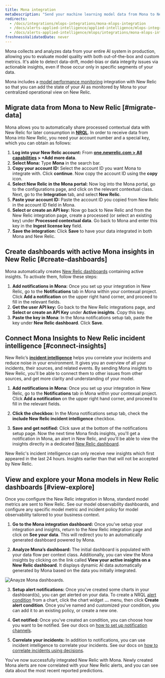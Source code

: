 ```yaml
---
title: Mona integration
metaDescription: "Send your machine learning model data from Mona to New Relic to understand your model's performance."
redirects:
  - /docs/integrations/mlops-integrations/mona-mlops-integration
  - /docs/alerts-applied-intelligence/applied-intelligence/mlops-integrations/mona-mlops-integration
  - /docs/alerts-applied-intelligence/mlops/integrations/mona-mlops-integration
freshnessValidatedDate: never
---
```



Mona collects and analyzes data from your entire AI system in production, allowing you to evaluate model quality with both out-of-the-box and custom metrics. It's able to detect data-drift, model-bias or data integrity issues via actionable insights, even if those occur only in specific segments of your data.

Mona includes a [model performance monitoring](/docs/alerts-applied-intelligence/mlops/get-started/intro-mlops/) integration with New Relic so that you can add the state of your AI as monitored by Mona to your centralized operational view on New Relic.

## Migrate data from Mona to New Relic [#migrate-data]

Mona allows you to automatically share processed contextual data with New Relic for later consumption in <DoNotTranslate>**[NRQL](/docs/query-your-data/nrql-new-relic-query-language/get-started/nrql-syntax-clauses-functions/)**</DoNotTranslate>. In order to receive data from Mona into New Relic, you need your account number and a special key, which you can obtain as follows:

1. <DoNotTranslate>**Log into your New Relic account:**</DoNotTranslate> From <DoNotTranslate>**[one.newrelic.com > All capabilities](https://one.newrelic.com/all-capabilities) > +Add more data**</DoNotTranslate>.
2. <DoNotTranslate>**Select Mona:**</DoNotTranslate> Type <DoNotTranslate>**Mona**</DoNotTranslate> in the search bar.
3. <DoNotTranslate>**Copy your account ID:**</DoNotTranslate> Select the account ID you want Mona to integrate with. Click <DoNotTranslate>**continue**</DoNotTranslate>. Now copy the account ID using the <DoNotTranslate>**copy**</DoNotTranslate> icon.
4. <DoNotTranslate>**Select New Relic in the Mona portal:**</DoNotTranslate> Now log into the Mona portal, go to the configurations page, and click on the relevant contextual class. Next, go to the <DoNotTranslate>**Integration**</DoNotTranslate> tab, and select <DoNotTranslate>**New Relic**</DoNotTranslate>.
5. <DoNotTranslate>**Paste your account ID:**</DoNotTranslate> Paste the account ID you copied from New Relic in the account ID field in Mona.
6. <DoNotTranslate>**Select or create an API key:**</DoNotTranslate> Now go back to New Relic and from the New Relic integration page, create a processed <InlinePopover type="licenseKey" /> (or select an existing key) under <DoNotTranslate>**Processed contextual data**</DoNotTranslate>. Go back to Mona and enter this key in the <DoNotTranslate>**Ingest license key**</DoNotTranslate> field.
7. <DoNotTranslate>**Save the integration:**</DoNotTranslate> Click <DoNotTranslate>**Save**</DoNotTranslate> to have your data integrated in both Mona and New Relic.

<InstallFeedback />

## Create dashboards with active Mona insights in New Relic [#create-dashboards]

Mona automatically creates [New Relic dashboards](/docs/query-your-data/explore-query-data/dashboards/introduction-dashboards/) containing active insights. To activate them, follow these steps:

1. <DoNotTranslate>**Add notifications in Mona:**</DoNotTranslate> Once you set up your integration in New Relic, go to the <DoNotTranslate>**Notifications**</DoNotTranslate> tab in Mona within your contexual project. Click <DoNotTranslate>**Add a notification**</DoNotTranslate> on the upper right hand corner, and proceed to fill in the relevant fields.
2. <DoNotTranslate>**Get the user API key:**</DoNotTranslate> Go back to the New Relic integrations page, and <DoNotTranslate>**Select or create an API Key**</DoNotTranslate> under <DoNotTranslate>**Active insights**</DoNotTranslate>. Copy this key.
3. <DoNotTranslate>**Paste the key in Mona**</DoNotTranslate>: In the Mona notifications setup tab, paste the key under <DoNotTranslate>**New Relic dashboard**</DoNotTranslate>. Click <DoNotTranslate>**Save**</DoNotTranslate>.

## Connect Mona Insights to New Relic incident intelligence [#connect-insights]

New Relic’s <DoNotTranslate>**[incident intelligence](/docs/alerts-applied-intelligence/applied-intelligence/incident-intelligence/get-started-incident-intelligence/#get-started)**</DoNotTranslate> helps you correlate your incidents and reduce noise in your environment. It gives you an overview of all your incidents, their sources, and related events. By sending Mona insights to New Relic, you’ll be able to connect them to other issues from other sources, and get more clarity and understanding of your model.

1. <DoNotTranslate>**Add notifications in Mona:**</DoNotTranslate> Once you set up your integration in New Relic, go to the <DoNotTranslate>**Notifications**</DoNotTranslate> tab in Mona within your contexual project. Click <DoNotTranslate>**Add a notification**</DoNotTranslate> on the upper right hand corner, and proceed to fill in the relevant fields.

2. <DoNotTranslate>**Click the checkbox:**</DoNotTranslate> In the Mona notifications setup tab, check the <DoNotTranslate>**include New Relic incident intelligence**</DoNotTranslate> checkbox.

3. <DoNotTranslate>**Save and get notified:**</DoNotTranslate> Click save at the bottom of the notifications setup page. Now the next time Mona finds insights, you'll get a notification in Mona, an alert in New Relic, and you'll be able to view the insights directly in a dedicated [New Relic dashboard](/docs/query-your-data/explore-query-data/dashboards/introduction-dashboards/).

<Callout variant="Sending Older Insights">
  New Relic's incident intelligence can only receive new insights which first appeared in the last 24 hours. Insights earlier than that will not be accepted by New Relic.
</Callout>

## View and explore your Mona models in New Relic dashboards [#view-explore]

Once you configure the New Relic integration in Mona, standard model metrics are sent to New Relic. See our model observability dashboards, and configure any specific model metric and incident policy for model observability tailored to your business context.

1. <DoNotTranslate>**Go to the Mona integration dashboard:**</DoNotTranslate> Once you’ve setup your integration and insights, return to the New Relic integration page and click on <DoNotTranslate>**See your data**</DoNotTranslate>. This will redirect you to an automatically generated dashboard powered by Mona.

2. <DoNotTranslate>**Analyze Mona’s dashboard:**</DoNotTranslate> The initial dashboard is populated with your data flow per context class. Additionally, you can view the Mona insights by clicking on the link called <DoNotTranslate>**View your active insights on a New Relic dashboard**</DoNotTranslate>. It displays dynamic AI data automatically generated by Mona based on the data you initially integrated.

<img
  title="Anayze Mona dashboards"
  alt="Anayze Mona dashboards."
  src={modelperformancemonitoringMonaDashboard}
/>

3. <DoNotTranslate>**Setup alert notifications:**</DoNotTranslate> Once you've created some charts in your dashboard(s), you can get alerted on your data. To create a NRQL [alert condition](/docs/alerts-applied-intelligence/new-relic-alerts/alert-conditions/create-alert-conditions/) from a chart, click the chart widget <DoNotTranslate>**...**</DoNotTranslate> menu, then click <DoNotTranslate>**Create alert condition**</DoNotTranslate>. Once you've named and customized your condition, you can add it to an existing policy, or create a new one.

4. <DoNotTranslate>**Get notified:**</DoNotTranslate> Once you've created an <InlinePopover type="alerts" /> condition, you can choose how you want to be notified. See our docs on [how to set up notification channels](/docs/alerts-applied-intelligence/new-relic-alerts/alert-notifications/notification-channels-control-where-send-alerts/).

5. <DoNotTranslate>**Correlate your incidents:**</DoNotTranslate> In addition to notifications, you can use incident intelligence to correlate your incidents. See our docs on [how to correlate incidents using decisions](/docs/alerts-applied-intelligence/applied-intelligence/incident-intelligence/change-applied-intelligence-correlation-logic-decisions/).

You've now successfully integrated New Relic with Mona. Newly created Mona alerts are now correlated with your New Relic alerts, and you can see data about the most recent reported predictions.
